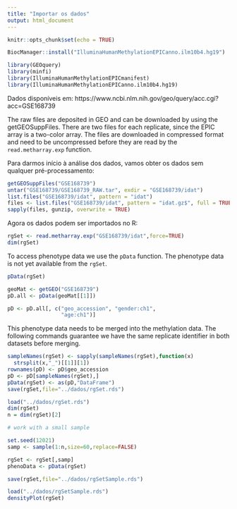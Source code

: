 ```yaml
---
title: "Importar os dados"
output: html_document
---
```


```r
knitr::opts_chunk$set(echo = TRUE)
```

```r
BiocManager::install("IlluminaHumanMethylationEPICanno.ilm10b4.hg19")
```

```r
library(GEOquery)
library(minfi)
library(IlluminaHumanMethylationEPICmanifest)
library(IlluminaHumanMethylationEPICanno.ilm10b4.hg19)
```

Dados disponíveis em: https://www.ncbi.nlm.nih.gov/geo/query/acc.cgi?acc=GSE168739


The raw files are deposited in GEO and can be downloaded by using the getGEOSuppFiles. There are two files for each replicate, since the EPIC array is a two-color array. The files are downloaded in compressed format and need to be uncompressed before they are read by the `read.metharray.exp` function.

Para darmos início à análise dos dados, vamos obter os dados sem qualquer pré-processamento:

```r
getGEOSuppFiles("GSE168739")
untar("GSE168739/GSE168739_RAW.tar", exdir = "GSE168739/idat")
list.files("GSE168739/idat", pattern = "idat")
files <- list.files("GSE168739/idat", pattern = "idat.gz$", full = TRUE)
sapply(files, gunzip, overwrite = TRUE)
```


Agora os dados podem ser importados no R:

```r
rgSet <- read.metharray.exp("GSE168739/idat",force=TRUE)
dim(rgSet)
```
To access phenotype data we use the `pData` function. The phenotype data is not yet available from the `rgSet`.


```r
pData(rgSet)
```

```r
geoMat <- getGEO("GSE168739")
pD.all <- pData(geoMat[[1]])

pD <- pD.all[, c("geo_accession", "gender:ch1",
                 "age:ch1")]
```

This phenotype data needs to be merged into the methylation data. The following commands guarantee we have the same replicate identifier in both datasets before merging.

```r
sampleNames(rgSet) <- sapply(sampleNames(rgSet),function(x)
  strsplit(x,"_")[[1]][1])
rownames(pD) <- pD$geo_accession
pD <- pD[sampleNames(rgSet),]
pData(rgSet) <- as(pD,"DataFrame")
save(rgSet,file="../dados/rgSet.rds")
```

```r
load("../dados/rgSet.rds")
dim(rgSet)
n = dim(rgSet)[2]

# work with a small sample 

set.seed(12021)
samp <- sample(1:n,size=60,replace=FALSE)

rgSet <- rgSet[,samp]
phenoData <- pData(rgSet)

save(rgSet,file="../dados/rgSetSample.rds")
```


```r
load("../dados/rgSetSample.rds")
densityPlot(rgSet)
```

































